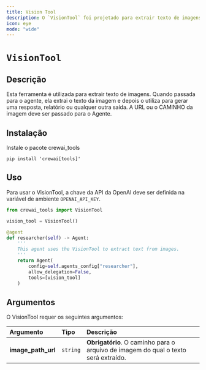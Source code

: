 ```yaml
---
title: Vision Tool
description: O `VisionTool` foi projetado para extrair texto de imagens.
icon: eye
mode: "wide"
---
```


# `VisionTool`

## Descrição

Esta ferramenta é utilizada para extrair texto de imagens. Quando passada para o agente, ela extrai o texto da imagem e depois o utiliza para gerar uma resposta, relatório ou qualquer outra saída.
A URL ou o CAMINHO da imagem deve ser passado para o Agente.

## Instalação

Instale o pacote crewai_tools

```shell
pip install 'crewai[tools]'
```

## Uso

Para usar o VisionTool, a chave da API da OpenAI deve ser definida na variável de ambiente `OPENAI_API_KEY`.

```python Code
from crewai_tools import VisionTool

vision_tool = VisionTool()

@agent
def researcher(self) -> Agent:
    '''
    This agent uses the VisionTool to extract text from images.
    '''
    return Agent(
        config=self.agents_config["researcher"],
        allow_delegation=False,
        tools=[vision_tool]
    )
```

## Argumentos

O VisionTool requer os seguintes argumentos:

| Argumento           | Tipo     | Descrição                                                                        |
| :------------------ | :------- | :------------------------------------------------------------------------------- |
| **image_path_url**  | `string` | **Obrigatório**. O caminho para o arquivo de imagem do qual o texto será extraído. |